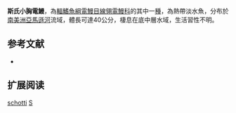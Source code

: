 {{Speciesbox
| name = 斯氏小胸電鰻
| image = 
| image_caption = 
| image_width = 250px
| status = NE
| status_system = IUCN3.1
| genus = Sternarchella
| species = schotti
| authority = [[Steindachner|Steindachner]], 1868
| synonyms = *''Sternarchus schotti'', Steindachner, 1868
}}
'''斯氏小胸電鰻'''，為[[輻鰭魚綱|輻鰭魚綱]][[電鰻目|電鰻目]][[線翎電鰻科|線翎電鰻科]]的其中一[[種|種]]，為熱帶淡水魚，分布於[[南美洲|南美洲]][[亞馬遜河|亞馬遜河]]流域，體長可達40公分，棲息在底中層水域，生活習性不明。

==参考文献==
*{{FishBase_species|genus=Sternarchella|species=schotti|year=2015|month=10}}

== 扩展阅读 ==
{{refbegin}}
{{wikispecies-inline|Sternarchella schotti|斯氏小胸電鰻}}
{{refend}}
{{Taxonbar|from=Q5302260}}

[[Category:小胸電鰻屬|schotti]]
[[Category:1868年描述的魚類|S]]